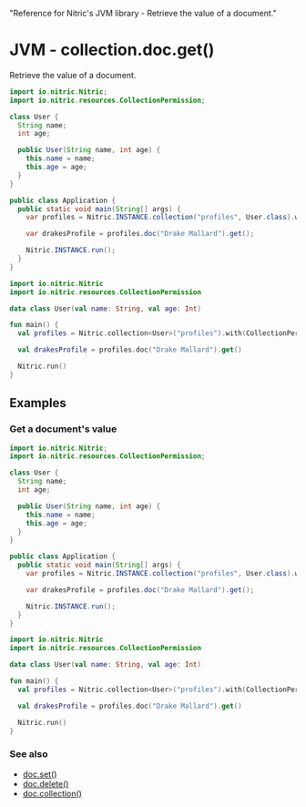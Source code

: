   "Reference for Nitric's JVM library - Retrieve the value of a document."

# JVM - collection.doc.get()

Retrieve the value of a document.

<CodeGroup>

```java
import io.nitric.Nitric;
import io.nitric.resources.CollectionPermission;

class User {
  String name;
  int age;

  public User(String name, int age) {
    this.name = name;
    this.age = age;
  }
}

public class Application {
  public static void main(String[] args) {
    var profiles = Nitric.INSTANCE.collection("profiles", User.class).with(CollectionPermission.Read);

    var drakesProfile = profiles.doc("Drake Mallard").get();

    Nitric.INSTANCE.run();
  }
}
```

```kotlin
import io.nitric.Nitric
import io.nitric.resources.CollectionPermission

data class User(val name: String, val age: Int)

fun main() {
  val profiles = Nitric.collection<User>("profiles").with(CollectionPermission.Read)

  val drakesProfile = profiles.doc("Drake Mallard").get()

  Nitric.run()
}
```

</CodeGroup>

## Examples

### Get a document's value

<CodeGroup>

```java
import io.nitric.Nitric;
import io.nitric.resources.CollectionPermission;

class User {
  String name;
  int age;

  public User(String name, int age) {
    this.name = name;
    this.age = age;
  }
}

public class Application {
  public static void main(String[] args) {
    var profiles = Nitric.INSTANCE.collection("profiles", User.class).with(CollectionPermission.Read);

    var drakesProfile = profiles.doc("Drake Mallard").get();

    Nitric.INSTANCE.run();
  }
}
```

```kotlin
import io.nitric.Nitric
import io.nitric.resources.CollectionPermission

data class User(val name: String, val age: Int)

fun main() {
  val profiles = Nitric.collection<User>("profiles").with(CollectionPermission.Read)

  val drakesProfile = profiles.doc("Drake Mallard").get()

  Nitric.run()
}
```

</CodeGroup>

### See also

- [doc.set()](./collection-doc-set)
- [doc.delete()](./collection-doc-delete)
- [doc.collection()](./collection-doc-collection)
